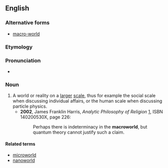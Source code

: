 ==English==
===Alternative forms===
*[[macro-world]]
===Etymology===

{{prefix|macro|world}}
===Pronunciation===
* {{a|US}} {{IPA|ˈmækɹoʊwɝld}}

===Noun===
{{en-noun}}

# A world or reality on a [[larger]] [[scale]], thus for example the social scale when discussing individual affairs, or the human scale when discussing particle physics.
#*'''2002''', James Franklin Harris, ''Analytic Philosophy of Religion'' [http://books.google.com/books?id=Rx2Qf9ieFKYC], ISBN 140200530X, page 226:
#*:Perhaps there is indeterminacy in the '''macroworld''', but quantum theory cannot justify such a claim.

====Related terms====
*[[microworld]]
*[[nanoworld]]